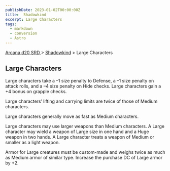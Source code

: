 ```yaml
---
publishDate: 2023-01-02T00:00:00Z
title:  Shadowkind
excerpt: Large Characters
tags:
  - markdown
  - conversion
  - Astro
---
```


[ Arcana d20 SRD ](/#arcanaD20) > [ Shadowkind](arcana-d20-srd-shadowkind-index) > Large Characters

##  Large Characters

Large characters take a –1 size penalty to Defense, a –1 size penalty on
attack rolls, and a –4 size penalty on Hide checks. Large characters gain a +4
bonus on grapple checks.

Large characters’ lifting and carrying limits are twice of those of Medium
characters.

Large characters generally move as fast as Medium characters.

Large characters may use larger weapons than Medium characters. A Large
character may wield a weapon of Large size in one hand and a Huge weapon in
two hands. A Large character treats a weapon of Medium or smaller as a light
weapon.

Armor for Large creatures must be custom-made and weighs twice as much as
Medium armor of similar type. Increase the purchase DC of Large armor by +2.

